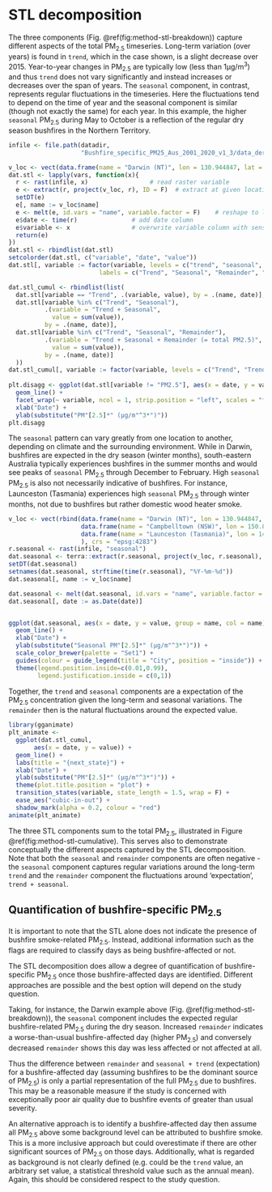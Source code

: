 # STL decomposition

The three components (Fig. \@ref(fig:method-stl-breakdown)) capture different aspects of the total PM~2.5~ timeseries. Long-term variation (over years) is found in `trend`, which in the case shown, is a slight decrease over 2015. Year-to-year changes in PM~2.5~ are typically low (less than 1µg/m^3^) and thus `trend` does not vary significantly and instead increases or decreases over the span of years. The `seasonal` component, in contrast, represents regular fluctuations in the timeseries. Here the fluctuations tend to depend on the time of year and the seasonal component is similar (though not exactly the same) for each year. In this example, the higher `seasonal` PM~2.5~ during May to October is a reflection of the regular dry season bushfires in the Northern Territory.

```r
infile <- file.path(datadir,
                    "Bushfire_specific_PM25_Aus_2001_2020_v1_3/data_derived/bushfiresmoke_v1_3_2015_compressed_20231130_7.nc")

v_loc <- vect(data.frame(name = "Darwin (NT)", lon = 130.944847, lat = -12.415435), crs = "epsg:4283")
dat.stl <- lapply(vars, function(x){
  r <- rast(infile, x)                 # read raster variable
  e <- extract(r, project(v_loc, r), ID = F)  # extract at given locations
  setDT(e)
  e[, name := v_loc$name]
  e <- melt(e, id.vars = "name", variable.factor = F)    # reshape to long
  e$date <- time(r)               # add date column
  e$variable <- x                 # overwrite variable column with sensible name
  return(e)
})
dat.stl <- rbindlist(dat.stl)
setcolorder(dat.stl, c("variable", "date", "value"))
dat.stl[, variable := factor(variable, levels = c("trend", "seasonal", "remainder", "pm25_pred"),
                         labels = c("Trend", "Seasonal", "Remainder", "Total PM2.5"))]

dat.stl_cumul <- rbindlist(list(
  dat.stl[variable == "Trend", .(variable, value), by = .(name, date)],
  dat.stl[variable %in% c("Trend", "Seasonal"), 
          .(variable = "Trend + Seasonal",
            value = sum(value)), 
          by = .(name, date)],
  dat.stl[variable %in% c("Trend", "Seasonal", "Remainder"), 
          .(variable = "Trend + Seasonal + Remainder (= total PM2.5)",
            value = sum(value)), 
          by = .(name, date)]
  ))
dat.stl_cumul[, variable := factor(variable, levels = c("Trend", "Trend + Seasonal", "Trend + Seasonal + Remainder (= total PM2.5)"))]
  
plt.disagg <- ggplot(dat.stl[variable != "PM2.5"], aes(x = date, y = value, group = variable)) + 
  geom_line() + 
  facet_wrap(~ variable, ncol = 1, strip.position = "left", scales = "free") +
  xlab("Date") +
  ylab(substitute("PM"[2.5]*" (µg/m"^3*")"))
plt.disagg
```

The `seasonal` pattern can vary greatly from one location to another, depending on climate and the surrounding environment. While in Darwin, bushfires are expected in the dry season (winter months), south-eastern Australia typically experiences bushfires in the summer months and would see peaks of `seasonal` PM~2.5~ through December to February. High `seasonal` PM~2.5~ is also not necessarily indicative of bushfires. For instance, Launceston (Tasmania) experiences high `seasonal` PM~2.5~ through winter months, not due to bushfires but rather domestic wood heater smoke.

```r
v_loc <- vect(rbind(data.frame(name = "Darwin (NT)", lon = 130.944847, lat = -12.415435),
                    data.frame(name = "Campbelltown (NSW)", lon = 150.807415, lat = -34.071949),
                    data.frame(name = "Launceston (Tasmania)", lon = 147.150469, lat = -41.441564)
                    ), crs = "epsg:4283")
r.seasonal <- rast(infile, "seasonal")
dat.seasonal <- terra::extract(r.seasonal, project(v_loc, r.seasonal), ID = F)
setDT(dat.seasonal)
setnames(dat.seasonal, strftime(time(r.seasonal), "%Y-%m-%d"))
dat.seasonal[, name := v_loc$name]

dat.seasonal <- melt(dat.seasonal, id.vars = "name", variable.factor = F, variable.name = "date")
dat.seasonal[, date := as.Date(date)]


ggplot(dat.seasonal, aes(x = date, y = value, group = name, col = name)) +
  geom_line() +
  xlab("Date") +
  ylab(substitute("Seasonal PM"[2.5]*" (µg/m"^3*")")) +
  scale_color_brewer(palette = "Set1") +
  guides(colour = guide_legend(title = "City", position = "inside")) +
  theme(legend.position.inside=c(0.01,0.99),
        legend.justification.inside = c(0,1))

```

Together, the `trend` and `seasonal` components are a expectation of the PM~2.5~ concentration given the long-term and seasonal variations. The `remainder` then is the natural fluctuations around the expected value.


```r
library(gganimate)
plt_animate <- 
  ggplot(dat.stl_cumul, 
       aes(x = date, y = value)) + 
  geom_line() + 
  labs(title = "{next_state}") +
  xlab("Date") +
  ylab(substitute("PM"[2.5]*" (µg/m"^3*")")) +
  theme(plot.title.position = "plot") +
  transition_states(variable, state_length = 1.5, wrap = F) +
  ease_aes("cubic-in-out") +
  shadow_mark(alpha = 0.2, colour = "red")
animate(plt_animate)
```

The three STL components sum to the total PM~2.5~, illustrated in Figure \@ref(fig:method-stl-cumulative). This serves also to demonstrate conceptually the different aspects captured by the STL decomposition. Note that both the `seasonal` and `remainder` components are often negative - the `seasonal` component captures regular variations around the long-term `trend` and the `remainder` component the fluctuations around 'expectation', `trend + seasonal`.

## Quantification of bushfire-specific PM~2.5~

It is important to note that the STL alone does not indicate the presence of bushfire smoke-related PM~2.5~. Instead, additional information such as the flags are required to classify days as being bushfire-affected or not.

The STL decomposition does allow a degree of quantification of bushfire-specific PM~2.5~ once those bushfire-affected days are identified. Different approaches are possible and the best option will depend on the study question. 

Taking, for instance, the Darwin example above (Fig. \@ref(fig:method-stl-breakdown)), the `seasonal` component includes the expected regular bushfire-related PM~2.5~ during the dry season. Increased `remainder` indicates a worse-than-usual bushfire-affected day (higher PM~2.5~) and conversely decreased `remainder` shows this day was less affected or not affected at all.

Thus the difference between `remainder` and `seasonal + trend` (expectation) for a bushfire-affected day (assuming bushfires to be the dominant source of PM~2.5~) is only a partial representation of the full PM~2.5~ due to bushfires. This may be a reasonable measure if the study is concerned with exceptionally poor air quality due to bushfire events of greater than usual severity.

An alternative approach is to identify a bushfire-affected day then assume all PM~2.5~ above some background level can be attributed to bushfire smoke. This is a more inclusive approach but could overestimate if there are other significant sources of PM~2.5~ on those days. Additionally, what is regarded as background is not clearly defined (e.g. could be the `trend` value, an arbitrary set value, a statistical threshold value such as the annual mean). Again, this should be considered respect to the study question.
